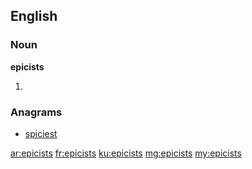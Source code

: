==English==

===Noun===
'''epicists'''

# {{plural of|epicist}}

===Anagrams===
* [[spiciest#English|spiciest]]

[[ar:epicists]]
[[fr:epicists]]
[[ku:epicists]]
[[mg:epicists]]
[[my:epicists]]